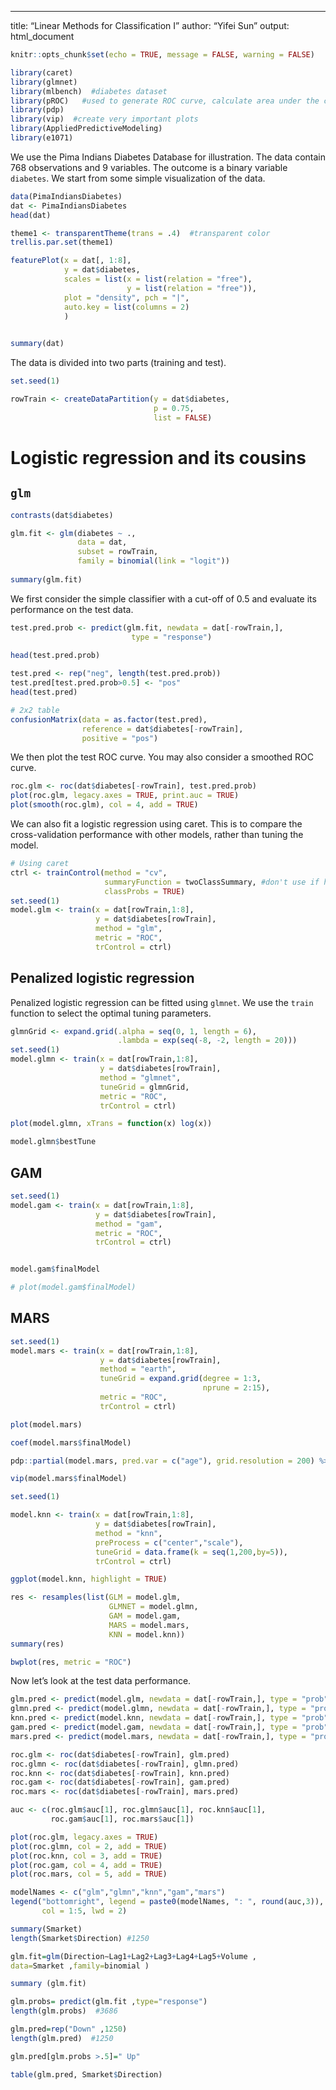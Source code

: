 ---
title: "Linear Methods for Classification I"
author: "Yifei Sun"
output: html_document

  
```r
knitr::opts_chunk$set(echo = TRUE, message = FALSE, warning = FALSE)
```

```r
library(caret)
library(glmnet)
library(mlbench)  #diabetes dataset
library(pROC)   #used to generate ROC curve, calculate area under the curve
library(pdp) 
library(vip)  #create very important plots
library(AppliedPredictiveModeling)
library(e1071)
```

We use the Pima Indians Diabetes Database for illustration. The data contain 768 observations and 9 variables. The outcome is a binary variable `diabetes`. We start from some simple visualization of the data.

```r
data(PimaIndiansDiabetes)
dat <- PimaIndiansDiabetes
head(dat)

theme1 <- transparentTheme(trans = .4)  #transparent color
trellis.par.set(theme1)

featurePlot(x = dat[, 1:8], 
            y = dat$diabetes,
            scales = list(x = list(relation = "free"), 
                          y = list(relation = "free")),
            plot = "density", pch = "|", 
            auto.key = list(columns = 2)
            )

   
summary(dat) 

```


The data is divided into two parts (training and test). 
```r
set.seed(1)

rowTrain <- createDataPartition(y = dat$diabetes,
                                p = 0.75,
                                list = FALSE)
```

# Logistic regression and its cousins

## `glm`

```r
contrasts(dat$diabetes)

glm.fit <- glm(diabetes ~ ., 
               data = dat, 
               subset = rowTrain, 
               family = binomial(link = "logit"))
               
summary(glm.fit)
```



We first consider the simple classifier with a cut-off of 0.5 and evaluate its performance on the test data.

```r
test.pred.prob <- predict(glm.fit, newdata = dat[-rowTrain,],
                           type = "response")
                           
head(test.pred.prob)

test.pred <- rep("neg", length(test.pred.prob))
test.pred[test.pred.prob>0.5] <- "pos"
head(test.pred)

# 2x2 table
confusionMatrix(data = as.factor(test.pred),
                reference = dat$diabetes[-rowTrain],
                positive = "pos")
```

We then plot the test ROC curve. You may also consider a smoothed ROC curve.

```r
roc.glm <- roc(dat$diabetes[-rowTrain], test.pred.prob)
plot(roc.glm, legacy.axes = TRUE, print.auc = TRUE)
plot(smooth(roc.glm), col = 4, add = TRUE)
```

We can also fit a logistic regression using caret. This is to compare the cross-validation performance with other models, rather than tuning the model.

```r
# Using caret
ctrl <- trainControl(method = "cv",
                     summaryFunction = twoClassSummary, #don't use if have multiple classes
                     classProbs = TRUE)
set.seed(1)
model.glm <- train(x = dat[rowTrain,1:8],
                   y = dat$diabetes[rowTrain],
                   method = "glm",
                   metric = "ROC",
                   trControl = ctrl)
```

## Penalized logistic regression

Penalized logistic regression can be fitted using `glmnet`. We use the `train` function to select the optimal tuning parameters.

```r
glmnGrid <- expand.grid(.alpha = seq(0, 1, length = 6),
                        .lambda = exp(seq(-8, -2, length = 20)))
set.seed(1)
model.glmn <- train(x = dat[rowTrain,1:8],
                    y = dat$diabetes[rowTrain],
                    method = "glmnet",
                    tuneGrid = glmnGrid,
                    metric = "ROC",
                    trControl = ctrl)

plot(model.glmn, xTrans = function(x) log(x))   

model.glmn$bestTune
```

## GAM

```r
set.seed(1)
model.gam <- train(x = dat[rowTrain,1:8],
                   y = dat$diabetes[rowTrain],
                   method = "gam",
                   metric = "ROC",
                   trControl = ctrl)


model.gam$finalModel

# plot(model.gam$finalModel)
```


## MARS

```r
set.seed(1)
model.mars <- train(x = dat[rowTrain,1:8],
                    y = dat$diabetes[rowTrain],
                    method = "earth",
                    tuneGrid = expand.grid(degree = 1:3, 
                                           nprune = 2:15),
                    metric = "ROC",
                    trControl = ctrl)

plot(model.mars)

coef(model.mars$finalModel) 

pdp::partial(model.mars, pred.var = c("age"), grid.resolution = 200) %>% autoplot()

vip(model.mars$finalModel)
```


```r
set.seed(1)

model.knn <- train(x = dat[rowTrain,1:8],
                   y = dat$diabetes[rowTrain],
                   method = "knn",
                   preProcess = c("center","scale"),
                   tuneGrid = data.frame(k = seq(1,200,by=5)),
                   trControl = ctrl)

ggplot(model.knn, highlight = TRUE)
```


```r
res <- resamples(list(GLM = model.glm, 
                      GLMNET = model.glmn, 
                      GAM = model.gam,
                      MARS = model.mars,
                      KNN = model.knn))
summary(res)

bwplot(res, metric = "ROC")
```

Now let's look at the test data performance.
```r
glm.pred <- predict(model.glm, newdata = dat[-rowTrain,], type = "prob")[,2]
glmn.pred <- predict(model.glmn, newdata = dat[-rowTrain,], type = "prob")[,2]
knn.pred <- predict(model.knn, newdata = dat[-rowTrain,], type = "prob")[,2]
gam.pred <- predict(model.gam, newdata = dat[-rowTrain,], type = "prob")[,2]
mars.pred <- predict(model.mars, newdata = dat[-rowTrain,], type = "prob")[,2]

roc.glm <- roc(dat$diabetes[-rowTrain], glm.pred)
roc.glmn <- roc(dat$diabetes[-rowTrain], glmn.pred)
roc.knn <- roc(dat$diabetes[-rowTrain], knn.pred)
roc.gam <- roc(dat$diabetes[-rowTrain], gam.pred)
roc.mars <- roc(dat$diabetes[-rowTrain], mars.pred)

auc <- c(roc.glm$auc[1], roc.glmn$auc[1], roc.knn$auc[1],
         roc.gam$auc[1], roc.mars$auc[1])

plot(roc.glm, legacy.axes = TRUE)
plot(roc.glmn, col = 2, add = TRUE)
plot(roc.knn, col = 3, add = TRUE)
plot(roc.gam, col = 4, add = TRUE)
plot(roc.mars, col = 5, add = TRUE)

modelNames <- c("glm","glmn","knn","gam","mars")
legend("bottomright", legend = paste0(modelNames, ": ", round(auc,3)),
       col = 1:5, lwd = 2)
```



```r
summary(Smarket)
length(Smarket$Direction) #1250

glm.fit=glm(Direction∼Lag1+Lag2+Lag3+Lag4+Lag5+Volume ,
data=Smarket ,family=binomial )

summary (glm.fit)

glm.probs= predict(glm.fit ,type="response")
length(glm.probs)  #3686

glm.pred=rep("Down" ,1250)
length(glm.pred)  #1250

glm.pred[glm.probs >.5]=" Up"

table(glm.pred, Smarket$Direction)

```


